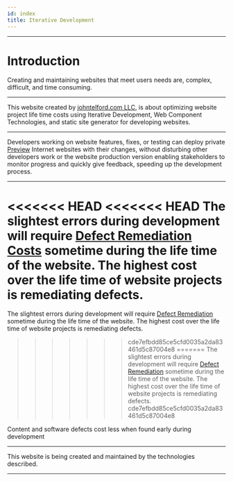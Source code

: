 ```yaml
---
id: index
title: Iterative Development
---
```



<Version components={props.components} />

---

# Introduction

Creating and maintaining websites that meet users needs are, complex, difficult, and time consuming.

---

This website created by [johntelford.com LLC](Company), is about optimizing website project life time costs using Iterative Development, Web Component Technologies, and static site generator for developing websites.

---

Developers working on website features, fixes, or testing can deploy private [Preview](deploy#preview) Internet websites with their changes, without disturbing other developers work or the website production version enabling stakeholders to monitor progress and quickly give feedback, speeding up the development process.

---

<<<<<<< HEAD
<<<<<<< HEAD
The slightest errors during development will require [Defect Remediation Costs](siteoverview#defect-remediation-costs) sometime during the life time of the website. The highest cost over the life time of website projects is remediating defects.
=======
The slightest errors during development will require [Defect Remediation](siteoverview#defect-remediation-costs) sometime during the life time of the website. The highest cost over the life time of website projects is remediating defects.
>>>>>>> cde7efbdd85ce5cfd0035a2da83461d5c87004e8
=======
The slightest errors during development will require [Defect Remediation](siteoverview#defect-remediation-costs) sometime during the life time of the website. The highest cost over the life time of website projects is remediating defects.
>>>>>>> cde7efbdd85ce5cfd0035a2da83461d5c87004e8

Content and software defects cost less when found early during development

---

This website is being created and maintained by the technologies described.

---

